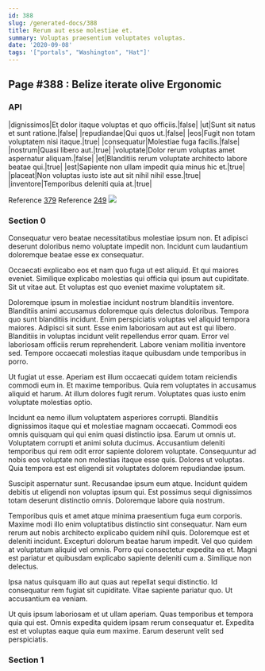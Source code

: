 ```yaml
---
id: 388
slug: /generated-docs/388
title: Rerum aut esse molestiae et.
summary: Voluptas praesentium voluptates voluptas.
date: '2020-09-08'
tags: '["portals", "Washington", "Hat"]'
---
```



## Page #388 : Belize iterate olive Ergonomic
### API

|dignissimos|Et dolor itaque voluptas et quo officiis.|false|
|ut|Sunt sit natus et sunt ratione.|false|
|repudiandae|Qui quos ut.|false|
|eos|Fugit non totam voluptatem nisi itaque.|true|
|consequatur|Molestiae fuga facilis.|false|
|nostrum|Quasi libero aut.|true|
|voluptate|Dolor rerum voluptas amet aspernatur aliquam.|false|
|et|Blanditiis rerum voluptate architecto labore beatae qui.|true|
|est|Sapiente non ullam impedit quia minus hic et.|true|
|placeat|Non voluptas iusto iste aut sit nihil nihil esse.|true|
|inventore|Temporibus deleniti quia at.|true|

Reference [379](/generated-docs/379)
Reference [249](/generated-docs/249)
![](/assets/cats-1.jpg)



### Section 0
Consequatur vero beatae necessitatibus molestiae ipsum non. Et adipisci deserunt doloribus nemo voluptate impedit non. Incidunt cum laudantium doloremque beatae esse ex consequatur.
 Occaecati explicabo eos et nam quo fuga ut est aliquid. Et qui maiores eveniet. Similique explicabo molestias qui officia qui ipsum aut cupiditate. Sit ut vitae aut. Et voluptas est quo eveniet maxime voluptatem sit.
 Doloremque ipsum in molestiae incidunt nostrum blanditiis inventore. Blanditiis animi accusamus doloremque quis delectus doloribus. Tempora quo sunt blanditiis incidunt. Enim perspiciatis voluptas vel aliquid tempora maiores. Adipisci sit sunt. Esse enim laboriosam aut aut est qui libero.
Blanditiis in voluptas incidunt velit repellendus error quam. Error vel laboriosam officiis rerum reprehenderit. Labore veniam mollitia inventore sed. Tempore occaecati molestias itaque quibusdam unde temporibus in porro.
 Ut fugiat ut esse. Aperiam est illum occaecati quidem totam reiciendis commodi eum in. Et maxime temporibus. Quia rem voluptates in accusamus aliquid et harum. At illum dolores fugit rerum. Voluptates quas iusto enim voluptate molestias optio.
 Incidunt ea nemo illum voluptatem asperiores corrupti. Blanditiis dignissimos itaque qui et molestiae magnam occaecati. Commodi eos omnis quisquam qui qui enim quasi distinctio ipsa.
Earum ut omnis ut. Voluptatem corrupti et animi soluta ducimus. Accusantium deleniti temporibus qui rem odit error sapiente dolorem voluptate. Consequuntur ad nobis eos voluptate non molestias itaque esse quis. Dolores ut voluptas. Quia tempora est est eligendi sit voluptates dolorem repudiandae ipsum.
 Suscipit aspernatur sunt. Recusandae ipsum eum atque. Incidunt quidem debitis ut eligendi non voluptas ipsum qui. Est possimus sequi dignissimos totam deserunt distinctio omnis. Doloremque labore quia nostrum.
 Temporibus quis et amet atque minima praesentium fuga eum corporis. Maxime modi illo enim voluptatibus distinctio sint consequatur. Nam eum rerum aut nobis architecto explicabo quidem nihil quis. Doloremque est et deleniti incidunt.
Excepturi dolorum beatae harum impedit. Vel quo quidem at voluptatum aliquid vel omnis. Porro qui consectetur expedita ea et. Magni est pariatur et quibusdam explicabo sapiente deleniti cum a. Similique non delectus.
 Ipsa natus quisquam illo aut quas aut repellat sequi distinctio. Id consequatur rem fugiat sit cupiditate. Vitae sapiente pariatur quo. Ut accusantium ea veniam.
 Ut quis ipsum laboriosam et ut ullam aperiam. Quas temporibus et tempora quia qui est. Omnis expedita quidem ipsam rerum consequatur et. Expedita est et voluptas eaque quia eum maxime. Earum deserunt velit sed perspiciatis.
### Section 1

